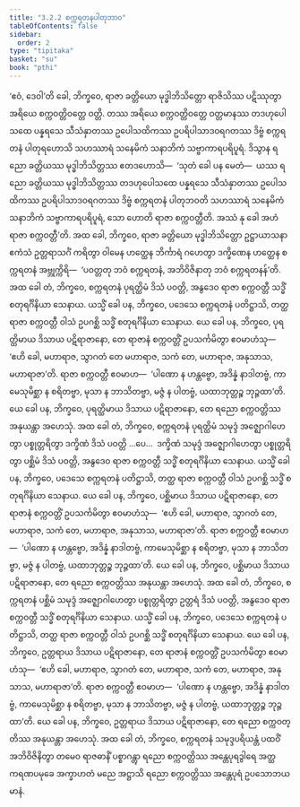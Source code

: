 ```yaml
---
title: "3.2.2 စက္ကရတနပါတုဘာဝ"
tableOfContents: false
sidebar:
  order: 2
type: "tipitaka"
basket: "su"
book: "pthi"
---
```



<DynamicBreadcrumb />

<Division number="85" book="pthi" e="ch" v="8" p="50">

<Paragraph number="191" book="pthi">
‘ဧဝံ, ဒေဝါ’တိ ခေါ, ဘိက္ခဝေ, ရာဇာ ခတ္တိယော မုဒ္ဓါဘိသိတ္တော ရာဇိသိဿ ပဋိဿုတွာ အရိယေ စက္ကဝတ္တိဝတ္တေ ဝတ္တိ. တဿ အရိယေ စက္ကဝတ္တိဝတ္တေ ဝတ္တမာနဿ တဒဟုပေါသထေ ပန္နရသေ သီသံနှာတဿ ဥပေါသထိကဿ ဥပရိပါသာဒဝရဂတဿ ဒိဗ္ဗံ စက္ကရတနံ ပါတုရဟောသိ သဟဿာရံ သနေမိကံ သနာဘိကံ သဗ္ဗာကာရပရိပူရံ. ဒိသွာန ရညော ခတ္တိယဿ မုဒ္ဓါဘိသိတ္တဿ ဧတဒဟောသိ—  ‘သုတံ ခေါ ပန မေတံ—  ယဿ ရညော ခတ္တိယဿ မုဒ္ဓါဘိသိတ္တဿ တဒဟုပေါသထေ ပန္နရသေ သီသံနှာတဿ ဥပေါသထိကဿ ဥပရိပါသာဒဝရဂတဿ ဒိဗ္ဗံ စက္ကရတနံ ပါတုဘဝတိ သဟဿာရံ သနေမိကံ သနာဘိကံ သဗ္ဗာကာရပရိပူရံ, သော ဟောတိ ရာဇာ စက္ကဝတ္တီတိ. အဿံ နု ခေါ အဟံ ရာဇာ စက္ကဝတ္တီ’တိ.
</Paragraph>

<Paragraph number="192" book="pthi">
အထ ခေါ, ဘိက္ခဝေ, ရာဇာ ခတ္တိယော မုဒ္ဓါဘိသိတ္တော ဥဋ္ဌာယာသနာ ဧကံသံ ဥတ္တရာသင်္ဂံ ကရိတွာ ဝါမေန ဟတ္ထေန ဘိင်္ကာရံ ဂဟေတွာ ဒက္ခိဏေန ဟတ္ထေန စက္ကရတနံ အဗ္ဘုက္ကိရိ—  ‘ပဝတ္တတု ဘဝံ စက္ကရတနံ, အဘိဝိဇိနာတု ဘဝံ စက္ကရတနန်’တိ.
</Paragraph>

<Paragraph number="193" book="pthi">
အထ ခေါ တံ, ဘိက္ခဝေ, စက္ကရတနံ ပုရတ္ထိမံ ဒိသံ ပဝတ္တိ, အနွဒေဝ ရာဇာ စက္ကဝတ္တီ သဒ္ဓိံ စတုရင်္ဂိနိယာ သေနာယ. ယသ္မိံ ခေါ ပန, ဘိက္ခဝေ, ပဒေသေ စက္ကရတနံ ပတိဋ္ဌာသိ, တတ္ထ ရာဇာ စက္ကဝတ္တီ ဝါသံ ဥပဂစ္ဆိ သဒ္ဓိံ စတုရင်္ဂိနိယာ သေနာယ. ယေ ခေါ ပန, ဘိက္ခဝေ, ပုရတ္ထိမာယ ဒိသာယ ပဋိရာဇာနော, တေ ရာဇာနံ စက္ကဝတ္တိံ ဥပသင်္ကမိတွာ ဧဝမာဟံသု—  ‘ဧဟိ ခေါ, မဟာရာဇ, သွာဂတံ တေ မဟာရာဇ, သကံ တေ, မဟာရာဇ, အနုသာသ, မဟာရာဇာ’တိ. ရာဇာ စက္ကဝတ္တီ ဧဝမာဟ—  ‘ပါဏော န ဟန္တဗ္ဗော, အဒိန္နံ နာဒါတဗ္ဗံ, ကာမေသုမိစ္ဆာ န စရိတဗ္ဗာ, မုသာ န ဘာသိတဗ္ဗာ, မဇ္ဇံ န ပါတဗ္ဗံ, ယထာဘုတ္တဉ္စ ဘုဉ္ဇထာ’တိ. ယေ ခေါ ပန, ဘိက္ခဝေ, ပုရတ္ထိမာယ ဒိသာယ ပဋိရာဇာနော, တေ ရညော စက္ကဝတ္တိဿ အနုယန္တာ အဟေသုံ.
</Paragraph>

</Division>
<Division number="86" book="pthi" e="ch" v="8" p="51">

<Paragraph number="194" book="pthi">
အထ ခေါ တံ, ဘိက္ခဝေ, စက္ကရတနံ ပုရတ္ထိမံ သမုဒ္ဒံ အဇ္ဈောဂါဟေတွာ ပစ္စုတ္တရိတွာ ဒက္ခိဏံ ဒိသံ ပဝတ္တိ …ပေ…  ဒက္ခိဏံ သမုဒ္ဒံ အဇ္ဈောဂါဟေတွာ ပစ္စုတ္တရိတွာ ပစ္ဆိမံ ဒိသံ ပဝတ္တိ, အနွဒေဝ ရာဇာ စက္ကဝတ္တီ သဒ္ဓိံ စတုရင်္ဂိနိယာ သေနာယ. ယသ္မိံ ခေါ ပန, ဘိက္ခဝေ, ပဒေသေ စက္ကရတနံ ပတိဋ္ဌာသိ, တတ္ထ ရာဇာ စက္ကဝတ္တီ ဝါသံ ဥပဂစ္ဆိ သဒ္ဓိံ စတုရင်္ဂိနိယာ သေနာယ. ယေ ခေါ ပန, ဘိက္ခဝေ, ပစ္ဆိမာယ ဒိသာယ ပဋိရာဇာနော, တေ ရာဇာနံ စက္ကဝတ္တိံ ဥပသင်္ကမိတွာ ဧဝမာဟံသု—  ‘ဧဟိ ခေါ, မဟာရာဇ, သွာဂတံ တေ, မဟာရာဇ, သကံ တေ, မဟာရာဇ, အနုသာသ, မဟာရာဇာ’တိ. ရာဇာ စက္ကဝတ္တီ ဧဝမာဟ—  ‘ပါဏော န ဟန္တဗ္ဗော, အဒိန္နံ နာဒါတဗ္ဗံ, ကာမေသုမိစ္ဆာ န စရိတဗ္ဗာ, မုသာ န ဘာသိတဗ္ဗာ, မဇ္ဇံ န ပါတဗ္ဗံ, ယထာဘုတ္တဉ္စ ဘုဉ္ဇထာ’တိ. ယေ ခေါ ပန, ဘိက္ခဝေ, ပစ္ဆိမာယ ဒိသာယ ပဋိရာဇာနော, တေ ရညော စက္ကဝတ္တိဿ အနုယန္တာ အဟေသုံ.
</Paragraph>

</Division>
<Division number="87" book="pthi" e="ch" v="8" p="52">

<Paragraph number="195" book="pthi">
အထ ခေါ တံ, ဘိက္ခဝေ, စက္ကရတနံ ပစ္ဆိမံ သမုဒ္ဒံ အဇ္ဈောဂါဟေတွာ ပစ္စုတ္တရိတွာ ဥတ္တရံ ဒိသံ ပဝတ္တိ, အနွဒေဝ ရာဇာ စက္ကဝတ္တီ သဒ္ဓိံ စတုရင်္ဂိနိယာ သေနာယ. ယသ္မိံ ခေါ ပန, ဘိက္ခဝေ, ပဒေသေ စက္ကရတနံ ပတိဋ္ဌာသိ, တတ္ထ ရာဇာ စက္ကဝတ္တီ ဝါသံ ဥပဂစ္ဆိ သဒ္ဓိံ စတုရင်္ဂိနိယာ သေနာယ. ယေ ခေါ ပန, ဘိက္ခဝေ, ဥတ္တရာယ ဒိသာယ ပဋိရာဇာနော, တေ ရာဇာနံ စက္ကဝတ္တိံ ဥပသင်္ကမိတွာ ဧဝမာဟံသု—  ‘ဧဟိ ခေါ, မဟာရာဇ, သွာဂတံ တေ, မဟာရာဇ, သကံ တေ, မဟာရာဇ, အနုသာသ, မဟာရာဇာ’တိ. ရာဇာ စက္ကဝတ္တီ ဧဝမာဟ—  ‘ပါဏော န ဟန္တဗ္ဗော, အဒိန္နံ နာဒါတဗ္ဗံ, ကာမေသုမိစ္ဆာ န စရိတဗ္ဗာ, မုသာ န ဘာသိတဗ္ဗာ, မဇ္ဇံ န ပါတဗ္ဗံ, ယထာဘုတ္တဉ္စ ဘုဉ္ဇထာ’တိ. ယေ ခေါ ပန, ဘိက္ခဝေ, ဥတ္တရာယ ဒိသာယ ပဋိရာဇာနော, တေ ရညော စက္ကဝတ္တိဿ အနုယန္တာ အဟေသုံ.
</Paragraph>

<Paragraph number="196" book="pthi">
အထ ခေါ တံ, ဘိက္ခဝေ, စက္ကရတနံ သမုဒ္ဒပရိယန္တံ ပထဝိံ အဘိဝိဇိနိတွာ တမေဝ ရာဇဓာနိံ ပစ္စာဂန္တွာ ရညော စက္ကဝတ္တိဿ အန္တေပုရဒွါရေ အတ္ထကရဏပမုခေ အက္ခာဟတံ မညေ အဋ္ဌာသိ ရညော စက္ကဝတ္တိဿ အန္တေပုရံ ဥပသောဘယမာနံ.
</Paragraph>
</Division>